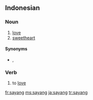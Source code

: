 ==Indonesian==

===Noun===
{{infl|id|noun}}

# [[love]]
# [[sweetheart]]

====Synonyms====
* {{sense|love}} {{l|id|cinta}}, {{l|id|kasih}}

===Verb===
{{infl|id|verb}}

# to [[love]]

[[fr:sayang]]
[[ms:sayang]]
[[ja:sayang]]
[[tr:sayang]]